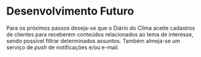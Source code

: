 # Desenvolvimento Futuro {#desenvolvimento-futuro}

Para os próximos passos deseja-se que o Diário do Clima aceite cadastros de clientes para receberem conteúdos relacionados ao tema de interesse, sendo possível filtrar determinados assuntos. Também almeja-se um serviço de _push_ de notificações e/ou e-mail.
